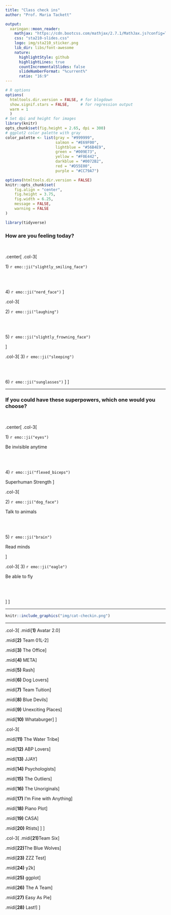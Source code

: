 ```yaml
---
title: "Class check ins"
author: "Prof. Maria Tackett"

output:
  xaringan::moon_reader:
    mathjax: "https://cdn.bootcss.com/mathjax/2.7.1/MathJax.js?config=TeX-MML-AM_HTMLorMML"
    css: "sta210-slides.css"
    logo: img/sta210_sticker.png
    lib_dir: libs/font-awesome
    nature:
      highlightStyle: github
      highlightLines: true
      countIncrementalSlides: false
      slideNumberFormat: "%current%" 
      ratio: "16:9"
---
```


```r
# R options
options(
  htmltools.dir.version = FALSE, # for blogdown
  show.signif.stars = FALSE,     # for regression output
  warm = 1
  )
# Set dpi and height for images
library(knitr)
opts_chunk$set(fig.height = 2.65, dpi = 300) 
# ggplot2 color palette with gray
color_palette <- list(gray = "#999999", 
                      salmon = "#E69F00", 
                      lightblue = "#56B4E9", 
                      green = "#009E73", 
                      yellow = "#F0E442", 
                      darkblue = "#0072B2", 
                      red = "#D55E00", 
                      purple = "#CC79A7")

options(htmltools.dir.version = FALSE)
knitr::opts_chunk$set(
	fig.align = "center",
	fig.height = 3.75,
	fig.width = 6.25,
	message = FALSE,
	warning = FALSE
)
```

```r
library(tidyverse)
```


### How are you feeling today?

<br>

.center[
.col-3[

<font class = "large-emoji">
1) `r emo::ji("slightly_smiling_face")` 
</font>


<br>
<br>

<font class = "large-emoji">
4) `r emo::ji("nerd_face")`
</font>
]

.col-3[

<font class = "large-emoji">
2) `r emo::ji("laughing")`
</font>

<br>
<br>

<font class = "large-emoji">
5) `r emo::ji("slightly_frowning_face")`
</font>

]

.col-3[
<font class = "large-emoji">
3) `r emo::ji("sleeping")`
</font>

<br>
<br>

<font class = "large-emoji">
6) `r emo::ji("sunglasses")`
</font>
]
]

---

### If you could have these superpowers, which one would you choose?

<!-- From https://slidelizard.com/en/blog/icebreaker-polls --> 

<br>

.center[
.col-3[

<font class = "large-emoji">
1) `r emo::ji("eyes")` 
</font>

Be invisible anytime


<br>
<br>

<font class = "large-emoji">
4) `r emo::ji("flexed_biceps")`
</font>

Superhuman Strength
]

.col-3[

<font class = "large-emoji">
2) `r emo::ji("dog_face")`
</font>

Talk to animals

<br>
<br>

<font class = "large-emoji">
5) `r emo::ji("brain")`
</font>

Read minds


]

.col-3[
<font class = "large-emoji">
3) `r emo::ji("eagle")`
</font>

Be able to fly

<br>
<br>

]
]

---

<!--https://me.me/i/on-a-scale-of-cat-how-are-you-feeling-today-b4227c3b307742b2bac06579ecc1a253-->

```r
knitr::include_graphics("img/cat-checkin.png")
```

---
.col-3[
.midi[**1)** Avatar 2.0]

.midi[**2)** Team 01L-2]

.midi[**3)** The Office]

.midi[**4)** META]

.midi[**5)** Rash]

.midi[**6)** Dog Lovers]

.midi[**7)** Team Tuition]

.midi[**8)** Blue Devils]

.midi[**9)** Unexciting Places]

.midi[**10)** Whataburger]
]

.col-3[

.midi[**11)** The Water Tribe]

.midi[**12)** ABP Lovers]

.midi[**13)** JJAY]

.midi[**14)** Psychologists]

.midi[**15)** The Outliers]

.midi[**16)** The Unoriginals]

.midi[**17)** I'm Fine with Anything]

.midi[**18)** Piano Plot]

.midi[**19)**  CASA]

.midi[**20)** Rtists]
]
]

.col-3[
.midi[**21)**Team Six]

.midi[**22)**The Blue Wolves]

.midi[**23)** ZZZ Test]

.midi[**24)** y2k]

.midi[**25)** ggplot]

.midi[**26)** The A Team]

.midi[**27)** Easy As Pie]

.midi[**28)** Last!]
]

